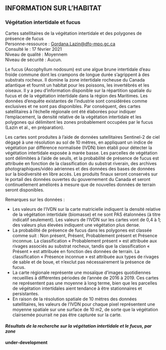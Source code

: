 ## **INFORMATION SUR L’HABITAT**

### **Végétation intertidale et fucus**
Cartes satellitaires de la végétation intertidale et des polygones de présence de fucus  
Personne-ressource : <Gordana.Lazin@dfo-mpo.gc.ca>  
Consulté le : 17 février 2021  
Niveau de qualité : Moyennem  
Niveau de sécurité : Aucun. 

Le fucus (Ascophyllum nodosum) est une algue brune intertidale d’eau froide commune dont les crampons de longue durée s’agrippent à des substrats rocheux. Il domine la zone intertidale rocheuse du Canada atlantique et fournit un habitat pour les poissons, les invertébrés et les oiseaux. Il y a peu d’information disponible sur la répartition spatiale du fucus et de la végétation intertidale dans la région des Maritimes. Les données d’enquête existantes de l’industrie sont considérées comme exclusives et ne sont pas disponibles. Par conséquent, des cartes satellitaires à l’échelle régionale ont été élaborées pour indiquer l’emplacement, la densité relative de la végétation intertidale et les polygones qui délimitent les zones probablement occupées par le fucus (Lazin et al., en préparation).

Les cartes sont produites à l’aide de données satellitaires Sentinel-2 de ciel dégagé à une résolution au sol de 10 mètres, en appliquant un indice de végétation par différence normalisée (IVDN) bien établi pour détecter la végétation intertidale exposée à marée basse. Les parcelles de végétation sont délimitées à l’aide de seuils, et la probabilité de présence de fucus est attribuée en fonction de la classification du substrat riverain, des archives photographiques/vidéo aériennes et des données des bases de données sur la biodiversité en libre accès. Les produits finaux seront conservés sur le portail des données ouvertes du gouvernement du Canada et seront continuellement améliorés à mesure que de nouvelles données de terrain seront disponibles. 

Remarques sur les données :

- Les valeurs de l’IVDN sur la carte matricielle indiquent la densité relative de la végétation intertidale (biomasse) et ne sont PAS étalonnées (à titre indicatif seulement). Les valeurs de l’IVDN sur les cartes vont de 0,4 à 1; des valeurs plus élevées indiquent une végétation plus dense.
- La probabilité de présence de fucus dans les polygones est classée comme suit : Non présent, Présent, Probablement présent et Présence inconnue. La classification « Probablement présent » est attribuée aux rivages associés au substrat rocheux, tandis que la classification « Présent » est attribuée en fonction des données de terrain. La classification « Présence inconnue » est attribuée aux types de rivages de sable et de boue, et n’exclut pas nécessairement la présence de fucus.
- La carte régionale représente une mosaïque d’images quotidiennes recueillies à différentes périodes de l’année de 2016 à 2019. Ces cartes ne représentent pas une moyenne à long terme, bien que les parcelles de végétation intertidales aient tendance à être stationnaires et persistantes.
- En raison de la résolution spatiale de 10 mètres des données satellitaires, les valeurs de l’IVDN pour chaque pixel représentent une moyenne spatiale sur une surface de 10 m2, de sorte que la végétation clairsemée pourrait ne pas être capturée sur la carte.

#### ***Résultats de la recherche sur la végétation intertidale et le fucus, par zone***  

**under-development**

```r
```


